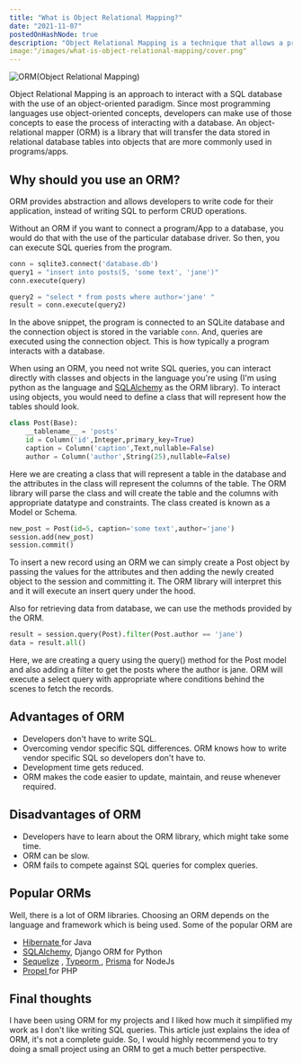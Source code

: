 ```yaml
---
title: "What is Object Relational Mapping?"
date: "2021-11-07"
postedOnHashNode: true
description: "Object Relational Mapping is a technique that allows a program to interact with a database using Object Oriented concepts."
image:"/images/what-is-object-relational-mapping/cover.png"
---
```


<Image
  src="/images/what-is-object-relational-mapping/cover.png"
  width={1400}
  height={750}
  alt="ORM(Object Relational Mapping)"
/>

Object Relational Mapping is an approach to interact with a SQL database with the use of an object-oriented paradigm. Since most programming languages use object-oriented concepts, developers can make use of those concepts to ease the process of interacting with a database. An object-relational mapper (ORM) is a library that will transfer the data stored in relational database tables into objects that are more commonly used in programs/apps.

## Why should you use an ORM?

ORM provides abstraction and allows developers to write code for their application, instead of writing SQL to perform CRUD operations.

Without an ORM if you want to connect a program/App to a database, you would do that with the use of the particular database driver. So then, you can execute SQL queries from the program.

```py
conn = sqlite3.connect('database.db')
query1 = "insert into posts(5, 'some text', 'jane')"
conn.execute(query)

query2 = "select * from posts where author='jane' "
result = conn.execute(query2)
```

In the above snippet, the program is connected to an SQLite database and the connection object is stored in the variable `conn`. And, queries are executed using the connection object. This is how typically a program interacts with a database.

When using an ORM, you need not write SQL queries, you can interact directly with classes and objects in the language you're using (I'm using python as the language and [SQLAlchemy](https://www.sqlalchemy.org/) as the ORM library). To interact using objects, you would need to
define a class that will represent how the tables should look.

```py
class Post(Base):
	__tablename__ = 'posts'
	id = Column('id',Integer,primary_key=True)
	caption = Column('caption',Text,nullable=False)
	author = Column('author',String(25),nullable=False)
```

Here we are creating a class that will represent a table in the database and the attributes in the class will represent the columns of the table. The ORM library will parse the class and will create the table and the columns with appropriate datatype and constraints. The class created is known as a Model or Schema.

```py
new_post = Post(id=5, caption='some text',author='jane')
session.add(new_post)
session.commit()
```

To insert a new record using an ORM we can simply create a Post object by passing the values for the attributes and then adding the newly created object to the session and committing it. The ORM library will interpret this and it will execute an insert query under the hood.

Also for retrieving data from database, we can use the methods provided by the ORM.

```py
result = session.query(Post).filter(Post.author == 'jane')
data = result.all()
```

Here, we are creating a query using the query() method for the Post model and also adding a filter to get the posts where the author is jane. ORM will execute a select query with appropriate where conditions behind the scenes to fetch the records.

## Advantages of ORM

- Developers don't have to write SQL.
- Overcoming vendor specific SQL differences. ORM knows how to write vendor specific SQL so developers don't have to.
- Development time gets reduced.
- ORM makes the code easier to update, maintain, and reuse whenever required.

## Disadvantages of ORM

- Developers have to learn about the ORM library, which might take some time.
- ORM can be slow.
- ORM fails to compete against SQL queries for complex queries.

## Popular ORMs

Well, there is a lot of ORM libraries. Choosing an ORM depends on the language and framework which is being used. Some of the popular ORM are

- [Hibernate ](https://hibernate.org/orm/) for Java
- [SQLAlchemy](https://www.sqlalchemy.org/), Django ORM for Python
- [Sequelize](https://sequelize.org/master/) , [Typeorm ](https://typeorm.io/#/), [Prisma](https://www.prisma.io/) for NodeJs
- [Propel ](http://propelorm.org/) for PHP

## Final thoughts

I have been using ORM for my projects and I liked how much it simplified my work as I don't like writing SQL queries. This article just explains the idea of ORM, it's not a complete guide. So, I would highly recommend you to try doing a small project using an ORM to get a much better perspective.
